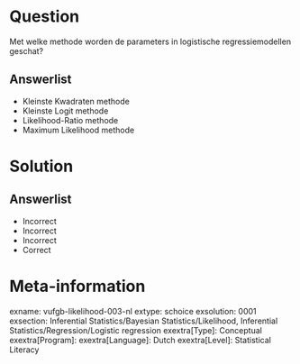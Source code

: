 Question
========

Met welke methode worden de parameters in logistische regressiemodellen geschat?
  
Answerlist
----------
* Kleinste Kwadraten methode
* Kleinste Logit methode
* Likelihood-Ratio methode
* Maximum Likelihood methode

Solution
========

Answerlist
----------
* Incorrect
* Incorrect
* Incorrect
* Correct

Meta-information
================
exname: vufgb-likelihood-003-nl
extype: schoice
exsolution: 0001
exsection: Inferential Statistics/Bayesian Statistics/Likelihood, Inferential Statistics/Regression/Logistic regression
exextra[Type]: Conceptual
exextra[Program]: 
exextra[Language]: Dutch
exextra[Level]: Statistical Literacy